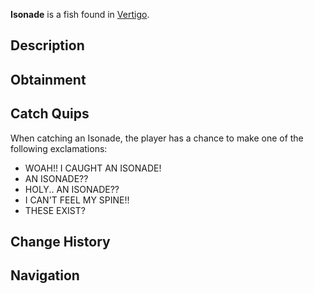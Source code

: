 {{FishInfobox
|image          = Isonade.png
|rarity         = Mythical
|sea            = First Sea
|location       = [[Vertigo]]
|sublocation    = 
|sources        = Fishing Rod
|radar_location = 
|prog_speed     = -50
|xp             = 1200
|weather        = 
|time           = 
|season         = 
|bait           = Truffle Worm
|base_weight    = 1300
|base_value     = 8000
|weight_range   = 700
|base_chance    = 0.1
|base_resil     = 8
}}
'''Isonade''' is a {{Rarity|Mythical}} fish found in [[Vertigo]].

== Description ==
{{Description|The Isonade is a sinister creature that is assumed extinct. They are seeming to be a dream that is possible to be caught and captured. They only circle near Strange Whirlpools, can they even sometimes can be the cause for one.|Bestiary Entry}}

== Obtainment ==
{{Description|Can be found when fishing in a strange whirlpool.|Bestiary Hint}}
{{Fish Availability|
Ocean/Strange Whirlpool
|top_rods      = 
Leviathan's Fang Rod\57829.82\256877.76;
Free Spirit Rod\52485.24\266043.64;
Great Rod of Oscar\46150.8\152926.31;
Trident Rod\44763.37\240389.25;
Ethereal Prism Rod\43768.86\157249.17;
Resourceful Rod\33107.47\124375.28;
Destiny Rod\34225.42\118121.7;
Azure Of Lagoon\41945.29\182748.17;
No-Life Rod\42410.25\172236.11;
Treasure Rod\35018.51\134495.46;
Rod Of The Depths\34221.74\132116.22;
Carrot Rod\38685.82\149868.51;
Astralhook Rod\43703.51\159749.57;
Seraphic Rod\42532.42\161389.01;
Rod Of The Forgotten Fang\39017.76\153875.97;
Challenger's Rod\38395.76\158617.46;
Blazebringer Rod\35790.89\147025.94;
Rod Of The Exalted One\34058.57\128647.69;
Zeus Rod\33410.12\137230.93;
Verdant Shear Rod\33153.56\140155.33;
Depthseeker Rod\30814.52\133863.15;
Avalanche Rod\27288.22\116163.92;
Volcanic Rod\26073.68\108264.55;
Steady Rod\8745.23\41530.98
|recommended   = Trident Rod
}}

== Catch Quips ==
When catching an Isonade, the player has a chance to make one of the following exclamations:
* WOAH!! I CAUGHT AN ISONADE!
* AN ISONADE??
* HOLY.. AN ISONADE??
* I CAN'T FEEL MY SPINE!!
* THESE EXIST?

== Change History ==
{{Change History|{{subst:Current Version}}}}

== Navigation ==
{{Fish Navbox|Vertigo}}